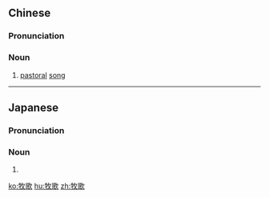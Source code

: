 ==Chinese==
{{zh-forms}}

===Pronunciation===
{{zh-pron
|m=mùgē
|cat=n
}}

===Noun===
{{zh-noun}}

# [[pastoral]] [[song]]

----

==Japanese==
{{ja-kanjitab|yomi=o}}

===Pronunciation===
{{ja-pron|ぼっか|y=o}}

===Noun===
{{ja-noun|ぼっか}}

# {{rfdef|lang=ja}}

[[ko:牧歌]]
[[hu:牧歌]]
[[zh:牧歌]]
